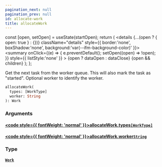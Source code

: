 ```yaml
---
pagination_next: null
pagination_prev: null
id: allocate-work
title: allocateWork
---
```









  const [open, setOpen] = useState(startOpen);
  return (
    <details {...(open ? { open: true } : {})} className="details" style={{ border:'none', boxShadow:'none', background:'var(--ifm-background-color)' }}>
      <summary
        onClick={(e) => {
          e.preventDefault();
          setOpen((open) => !open);
        }}
        style={{ listStyle:'none' }}
      >
      {open ? dataOpen : dataClose}
      </summary>
      {open && children}
    </details>
  );
};








Get the next task from the worker queue. This will also mark the task as "started".
Optional worker to identify the worker.


```graphql
allocateWork(
  types: [WorkType]
  worker: String
): Work
```




### Arguments

#### [<code style={{ fontWeight: 'normal' }}>allocateWork.<b>types</b></code>](#)<Bullet />[`[WorkType]`](/schema/types/enums/work-type.mdx) <Badge class="badge badge--secondary" text="list"/> <Badge class="badge badge--secondary" text="enum"/> 



#### [<code style={{ fontWeight: 'normal' }}>allocateWork.<b>worker</b></code>](#)<Bullet />[`String`](/schema/types/scalars/string.mdx) <Badge class="badge badge--secondary" text="scalar"/> 



### Type

#### [`Work`](/schema/types/objects/work.mdx) <Badge class="badge badge--secondary" text="object"/> 







